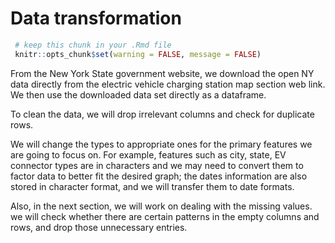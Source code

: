 # Data transformation
```r
 # keep this chunk in your .Rmd file
 knitr::opts_chunk$set(warning = FALSE, message = FALSE)
```

From the New York State government website, we download the open NY data directly from the electric vehicle charging station map section web link. We then use the downloaded data set directly as a dataframe. 

To clean the data, we will drop irrelevant columns and check for duplicate rows. 

We will change the types to appropriate ones for the primary features we are going to focus on. For example, features such as city, state, EV connector types are in characters and we may need to convert them to factor data to better fit the desired graph; the dates information are also stored in character format, and we will transfer them to date formats.

Also, in the next section, we will work on dealing with the missing values. we will check whether there are certain patterns in the empty columns and rows, and drop those unnecessary entries.






